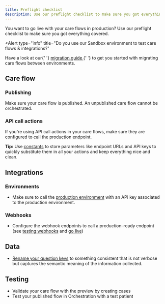 ```yaml
---
title: Preflight checklist
description: Use our preflight checklist to make sure you got everything covered to start enrolling patients in your care flows
---
```


You want to go live with your care flows in production? Use our preflight checklist to make sure you got everything covered.

<Alert
  type="info"
  title="Do you use our Sandbox environment to test care flows & integrations?"
>
  <p>
    Have a look at our{' '}
    <a
      href="/awell-orchestration/docs/going-live/migration-from-sandbox-to-production"
      title="migration
    guide"
    >
      migration guide
    </a>{' '}
    to get you started with migrating care flows between environments.
  </p>
</Alert>

## Care flow

### Publishing

Make sure your care flow is published. An unpublished care flow cannot be orchestrated.

### API call actions

If you're using API call actions in your care flows, make sure they are configured to call the production endpoint.

**Tip:** Use [constants](https://help.awellhealth.com/en/articles/6671868-constants-keep-your-static-data-clean) to store parameters like endpoint URLs and API keys to quickly substitute them in all your actions and keep everything nice and clean.

## Integrations

### Environments

- Make sure to call the [production environment](https://developers.awellhealth.com/awell-orchestration/api-reference/overview/endpoints) with an API key associated to the production environment.

### Webhooks

- Configure the webhook endpoints to call a production-ready endpoint (see [testing webhooks](/awell-orchestration/developer-tools/webhooks/test-webhooks) and [go live](/awell-orchestration/developer-tools/webhooks/go-live))

## Data

- [Rename your question keys](https://help.awellhealth.com/en/articles/4815388-encode-questions-and-answer-options) to something consistent that is not verbose but captures the semantic meaning of the information collected.

## Testing

- Validate your care flow with the preview by creating cases
- Test your published flow in Orchestration with a test patient
